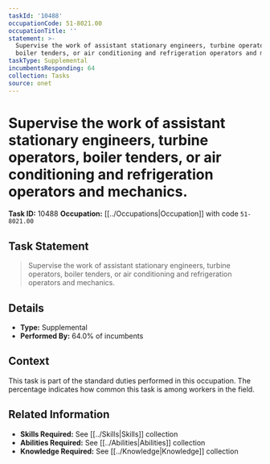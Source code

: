 ```yaml
---
taskId: '10488'
occupationCode: 51-8021.00
occupationTitle: ''
statement: >-
  Supervise the work of assistant stationary engineers, turbine operators,
  boiler tenders, or air conditioning and refrigeration operators and mechanics.
taskType: Supplemental
incumbentsResponding: 64
collection: Tasks
source: onet
---
```

# Supervise the work of assistant stationary engineers, turbine operators, boiler tenders, or air conditioning and refrigeration operators and mechanics.

**Task ID:** 10488
**Occupation:** [[../Occupations|Occupation]] with code `51-8021.00`

## Task Statement

> Supervise the work of assistant stationary engineers, turbine operators, boiler tenders, or air conditioning and refrigeration operators and mechanics.

## Details

- **Type:** Supplemental
- **Performed By:** 64.0% of incumbents

## Context

This task is part of the standard duties performed in this occupation. The percentage indicates how common this task is among workers in the field.

## Related Information

- **Skills Required:** See [[../Skills|Skills]] collection
- **Abilities Required:** See [[../Abilities|Abilities]] collection
- **Knowledge Required:** See [[../Knowledge|Knowledge]] collection
